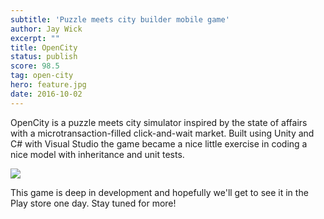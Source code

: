 ```yaml
---
subtitle: 'Puzzle meets city builder mobile game'
author: Jay Wick
excerpt: ""
title: OpenCity
status: publish
score: 98.5
tag: open-city
hero: feature.jpg
date: 2016-10-02
---
```


OpenCity is a puzzle meets city simulator inspired by the state of affairs with a microtransaction-filled click-and-wait market. Built using Unity and C# with Visual Studio the game became a nice little exercise in coding a nice model with inheritance and unit tests.

![](./feature.jpg)

This game is deep in development and hopefully we'll get to see it in the Play store one day. Stay tuned for more!
